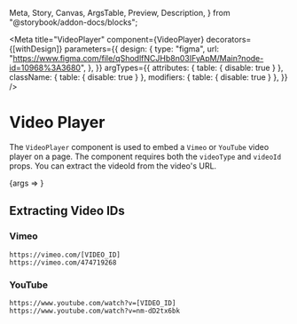   Meta,
  Story,
  Canvas,
  ArgsTable,
  Preview,
  Description,
} from "@storybook/addon-docs/blocks";


<Meta
  title="VideoPlayer"
  component={VideoPlayer}
  decorators={[withDesign]}
  parameters={{
    design: {
      type: "figma",
      url:
        "https://www.figma.com/file/qShodlfNCJHb8n03IFyApM/Main?node-id=10968%3A3680",
    },
  }}
  argTypes={{
    attributes: { table: { disable: true } },
    className: { table: { disable: true } },
    modifiers: { table: { disable: true } },
  }}
/>

# Video Player

<Description of={VideoPlayer} />

The `VideoPlayer` component is used to embed a `Vimeo` or `YouTube` video player on a page. The component requires both the `videoType` and `videoId` props. You can extract the videoId from the video's URL.

<Preview withToolbar>
  <Story
    name="VideoPlayer"
    args={{
      videoId: "474719268",
      videoType: VideoPlayerTypes.Vimeo,
    }}
  >
    {args => <VideoPlayer {...args} />}
  </Story>
</Preview>

<ArgsTable story="VideoPlayer" />

## Extracting Video IDs

### Vimeo

```
https://vimeo.com/[VIDEO_ID]
https://vimeo.com/474719268
```

### YouTube

```
https://www.youtube.com/watch?v=[VIDEO_ID]
https://www.youtube.com/watch?v=nm-dD2tx6bk
```
